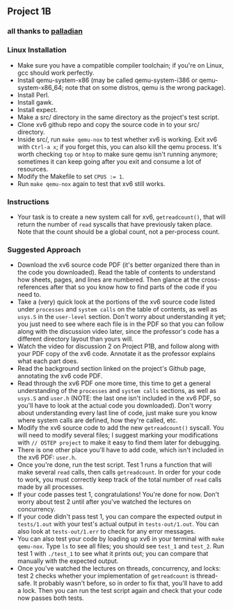 ## Project 1B

### all thanks to [palladian](https://github.com/palladian1)

### Linux Installation

- Make sure you have a compatible compiler toolchain; if you're on Linux, gcc should work perfectly.
- Install qemu-system-x86 (may be called qemu-system-i386 or qemu-system-x86_64; note that on some distros, qemu is the wrong package).
- Install Perl.
- Install gawk.
- Install expect.
- Make a src/ directory in the same directory as the project's test script.
- Clone xv6 github repo and copy the source code in to your src/ directory.
- Inside src/, run `make qemu-nox` to test whether xv6 is working. Exit xv6 with `Ctrl-a x`; if you forget this, you can also kill the qemu process. It's worth checking `top` or `htop` to make sure qemu isn't running anymore; sometimes it can keep going after you exit and consume a lot of resources.
- Modify the Makefile to set `CPUS := 1`.
- Run `make qemu-nox` again to test that xv6 still works.

### Instructions

- Your task is to create a new system call for xv6, `getreadcount()`, that will return the number of `read` syscalls that have previously taken place. Note that the count should be a global count, not a per-process count.

### Suggested Approach

- Download the xv6 source code PDF (it's better organized there than in the code you downloaded). Read the table of contents to understand how sheets, pages, and lines are numbered. Then glance at the cross-references after that so you know how to find parts of the code if you need to.
- Take a (very) quick look at the portions of the xv6 source code listed under `processes` and `system calls` on the table of contents, as well as `usys.S` in the `user-level` section. Don't worry about understanding it yet; you just need to see where each file is in the PDF so that you can follow along with the discussion video later, since the professor's code has a different directory layout than yours will.
- Watch the video for discussion 2 on Project P1B, and follow along with your PDF copy of the xv6 code. Annotate it as the professor explains what each part does.
- Read the background section linked on the project's Github page, annotating the xv6 code PDF.
- Read through the xv6 PDF one more time, this time to get a general understanding of the `processes` and `system calls` sections, as well as `usys.S` and `user.h` (NOTE: the last one isn't included in the xv6 PDF, so you'll have to look at the actual code you downloaded). Don't worry about understanding every last line of code, just make sure you know where system calls are defined, how they're called, etc.
- Modify the xv6 source code to add the new `getreadcount()` syscall. You will need to modify several files; I suggest marking your modifications with `// OSTEP project` to make it easy to find them later for debugging.
- There is one other place you'll have to add code, which isn't included in the xv6 PDF: `user.h`.
- Once you're done, run the test script. Test 1 runs a function that will make several `read` calls, then calls `getreadcount`. In order for your code to work, you must correctly keep track of the total number of `read` calls made by all processes.
- If your code passes test 1, congratulations! You're done for now. Don't worry about test 2 until after you've watched the lectures on concurrency.
- If your code didn't pass test 1, you can compare the expected output in `tests/1.out` with your test's actual output in `tests-out/1.out`. You can also look at `tests-out/1.err` to check for any error messages.
- You can also test your code by loading up xv6 in your terminal with `make qemu-nox`. Type `ls` to see all files; you should see `test_1` and `test_2`. Run test 1 with `./test_1` to see what it prints out; you can compare that manually with the expected output.
- Once you've watched the lectures on threads, concurrency, and locks: test 2 checks whether your implementation of `getreadcount` is thread-safe. It probably wasn't before, so in order to fix that, you'll have to add a lock. Then you can run the test script again and check that your code now passes both tests.
